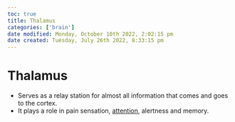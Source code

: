 ```yaml
---
toc: true
title: Thalamus
categories: ['brain']
date modified: Monday, October 10th 2022, 2:02:15 pm
date created: Tuesday, July 26th 2022, 8:33:15 pm
---
```


# Thalamus
 - Serves as a relay station for almost all information that comes and goes to the cortex.
- It plays a role in pain sensation, [attention](Attention.qmd), alertness and memory.



